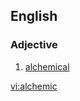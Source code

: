 ==English==

===Adjective===
{{en-adj|-}}

# [[alchemical]]

{{anagrams:en/accehilm}}
[[vi:alchemic]]